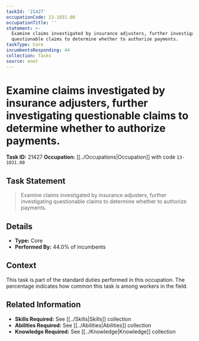 ```yaml
---
taskId: '21427'
occupationCode: 13-1031.00
occupationTitle: ''
statement: >-
  Examine claims investigated by insurance adjusters, further investigating
  questionable claims to determine whether to authorize payments.
taskType: Core
incumbentsResponding: 44
collection: Tasks
source: onet
---
```

# Examine claims investigated by insurance adjusters, further investigating questionable claims to determine whether to authorize payments.

**Task ID:** 21427
**Occupation:** [[../Occupations|Occupation]] with code `13-1031.00`

## Task Statement

> Examine claims investigated by insurance adjusters, further investigating questionable claims to determine whether to authorize payments.

## Details

- **Type:** Core
- **Performed By:** 44.0% of incumbents

## Context

This task is part of the standard duties performed in this occupation. The percentage indicates how common this task is among workers in the field.

## Related Information

- **Skills Required:** See [[../Skills|Skills]] collection
- **Abilities Required:** See [[../Abilities|Abilities]] collection
- **Knowledge Required:** See [[../Knowledge|Knowledge]] collection
